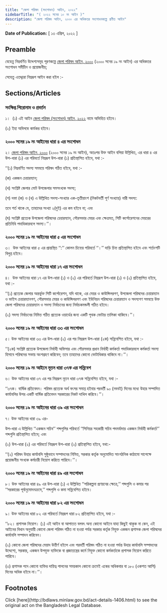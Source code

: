 ```yaml
---
title: "জেলা পরিষদ (সংশোধন) আইন, ২০২২"
sidebarTitle: "( ২০২২ সনের ১০ নং আইন )"
description: "জেলা পরিষদ আইন, ২০০০ এর অধিকতর সংশোধনকল্পে প্রণীত আইন"
---
```


**Date of Publication:** [ ১৩ এপ্রিল, ২০২২ ]

## Preamble

যেহেতু নিম্নবর্ণিত উদ্দেশ্যসমূহ পূরণকল্পে [জেলা পরিষদ আইন, ২০০০](/laws/act-841 "জেলা পরিষদ আইন, ২০০০") (২০০০ সনের ১৯ নং আইন) এর অধিকতর সংশোধন সমীচীন ও প্রয়োজনীয়;

সেহেতু এতদ্দ্বারা নিম্নরূপ আইন করা হইল :-

## Sections/Articles

### সংক্ষিপ্ত শিরোনাম ও প্রবর্তন

১।  (১) এই আইন [জেলা পরিষদ (সংশোধন) আইন, ২০২২](/laws/act-1406 "জেলা পরিষদ (সংশোধন) আইন, ২০২২") নামে অভিহিত হইবে।

(২) ইহা অবিলম্বে কার্যকর হইবে।

### ২০০০ সনের ১৯ নং আইনের ধারা ৪ এর সংশোধন

২। [জেলা পরিষদ আইন, ২০০০](/laws/act-841 "জেলা পরিষদ আইন, ২০০০") (২০০০ সনের ১৯ নং আইন), অতঃপর উক্ত আইন বলিয়া উল্লিখিত, এর ধারা ৪ এর উপ-ধারা (১) এর পরিবর্তে নিম্নরূপ উপ-ধারা (১) প্রতিস্থাপিত হইবে, যথা :-

‘‘(১) নিম্নবর্ণিত সদস্য সমন্বয়ে পরিষদ গঠিত হইবে, যথা :-

(ক) একজন চেয়ারম্যান;

(খ) সংশ্লিষ্ট জেলার মোট উপজেলার সমসংখ্যক সদস্য;

(গ) দফা (ক) ও (খ) এ উল্লিখিত সদস্য-সংখ্যার এক-তৃতীয়াংশ (নিকটবর্তী পূর্ণ সংখ্যায়) নারী সদস্য:

তবে শর্ত থাকে যে, তাহাদের সংখ্যা ২(দুই) এর কম হইবে না; এবং

(ঘ) সংশ্লিষ্ট প্রত্যেক উপজেলা পরিষদের চেয়ারম্যান, পৌরসভার মেয়র এবং ক্ষেত্রমত, সিটি কর্পোরেশনের মেয়রের প্রতিনিধি পদাধিকারবলে সদস্য।’’।

### ২০০০ সনের ১৯ নং আইনের ধারা ৫ এর সংশোধন

৩।  উক্ত আইনের ধারা ৫ এর প্রান্তস্থিত ‘‘:’’ কোলন চিহ্নের পরিবর্তে ‘‘।’’ দাড়ি চিহ্ন প্রতিস্থাপিত হইবে এবং শর্তাংশটি বিলুপ্ত হইবে।

### ২০০০ সনের ১৯ নং আইনের ধারা ১৭ এর সংশোধন

৪।  উক্ত আইনের ধারা ১৭ এর উপ-ধারা (১) ও (২) এর পরিবর্তে নিম্নরূপ উপ-ধারা (১) ও (২) প্রতিস্থাপিত হইবে, যথা :-

‘‘(১) প্রত্যেক জেলার অন্তর্ভুক্ত সিটি কর্পোরেশন, যদি থাকে, এর মেয়র ও কাউন্সিলরগণ, উপজেলা পরিষদের চেয়ারম্যান ও ভাইস চেয়ারম্যানগণ, পৌরসভার মেয়র ও কাউন্সিলরগণ এবং ইউনিয়ন পরিষদের চেয়ারম্যান ও সদস্যগণ সমন্বয়ে উক্ত জেলা পরিষদের চেয়ারম্যান ও সদস্য নির্বাচনের জন্য নির্বাচকমন্ডলী গঠিত হইবে।

(২) সদস্য নির্বাচনের নিমিত্ত গঠিত প্রত্যেক ওয়ার্ডের জন্য একটি পৃথক ভোটার তালিকা থাকিবে।’’।

### ২০০০ সনের ১৯ নং আইনের ধারা ৩৩ এর সংশোধন

৫। উক্ত আইনের ধারা ৩৩ এর উপ-ধারা (২) এর পর নিম্নরূপ উপ-ধারা (২ক) সন্নিবেশিত হইবে, যথা :-

‘‘(২ক) সংশ্লিষ্ট প্রত্যেক উপজেলা নির্বাহী অফিসার এবং পৌরসভার প্রধান নির্বাহী কর্মকর্তা পদাধিকারবলে কর্মকর্তা সদস্য হিসাবে পরিষদের সভায় অংশগ্রহণ করিবেন; তবে তাহাদের কোনো ভোটাধিকার থাকিবে না।’’।

### ২০০০ সনের ১৯ নং আইনে নূতন ধারা ৩৭ক এর সন্নিবেশ

৬। উক্ত আইনের ধারা ৩৭ এর পর নিম্নরূপ নূতন ধারা ৩৭ক সন্নিবেশিত হইবে, যথা :-

‘‘৩৭ক। বার্ষিক প্রতিবেদন। পরিষদ প্রত্যেক অর্থ বৎসর সমাপ্ত হইবার পরবর্তী ৯০ (নববই) দিনের মধ্যে উহার সম্পাদিত কার্যাবলির উপর একটি বার্ষিক প্রতিবেদন সরকারের নিকট দাখিল করিবে।’’।

### ২০০০ সনের ১৯ নং আইনের ধারা ৩৯ এর সংশোধন

৭। উক্ত আইনের ধারা ৩৯ এর-

উপ-ধারা এ উল্লিখিত ‘‘একজন সচিব’’ শব্দগুলির পরিবর্তে ‘‘সিনিয়র সহকারী সচিব পদমর্যাদার একজন নির্বাহী কর্মকর্তা’’ শব্দগুলি প্রতিস্থাপিত হইবে; এবং

(২) উপ-ধারা (২) এর পরিবর্তে নিম্নরূপ উপ-ধারা (২) প্রতিস্থাপিত হইবে, যথা:-

‘‘(২) পরিষদ উহার কার্যাবলি সুষ্ঠুভাবে সম্পাদনের নিমিত্ত, সরকার কর্তৃক অনুমোদিত সাংগঠনিক কাঠামো সাপেক্ষে প্রয়োজনীয় সংখ্যক কর্মচারী নিয়োগ করিতে পারিবে।’’।

### ২০০০ সনের ১৯ নং আইনের ধারা ৪৯ এর সংশোধন

৮। উক্ত আইনের ধারা ৪৯ এর উপ-ধারা (১) এ উল্লিখিত ‘‘পরিকল্পনা প্রণয়নের ক্ষেত্রে,’’ শব্দগুলি ও কমার পর ‘‘সরকারের পূর্বানুমোদনক্রমে,’’ শব্দগুলি ও কমা সন্নিবেশিত হইবে।

### ২০০০ সনের ১৯ নং আইনের ধারা ৮২ এর সংশোধন

৯। উক্ত আইনের ধারা ৮২ এর পরিবর্তে নিম্নরূপ ধারা ৮২ প্রতিস্থাপিত হইবে, যথা :-

‘‘৮২। প্রশাসক নিয়োগ। (১) এই আইন বা আপাতত বলবৎ অন্য কোনো আইনে যাহা কিছুই থাকুক না কেন, এই আইনের বিধান অনুযায়ী কোনো জেলা পরিষদ গঠিত না হওয়া পর্যন্ত সরকার কর্তৃক নিযুক্ত একজন প্রশাসক জেলা পরিষদের কার্যাবলি সম্পাদন করিবেন।

(২) কোনো জেলা পরিষদের মেয়াদ উত্তীর্ণ হইলে এবং পরবর্তী পরিষদ গঠিত না হওয়া পর্যন্ত উহার কার্যাবলি সম্পাদনের উদ্দেশ্যে, সরকার, একজন উপযুক্ত ব্যক্তিকে বা প্রজাতন্ত্রের কর্মে নিযুক্ত কোনো কর্মকর্তাকে প্রশাসক নিয়োগ করিতে পারিবে।

(৩) প্রশাসক পদে কোনো ব্যক্তির দায়িত্ব পালনের সময়কাল কোনো ক্রমেই একের অধিকবার বা ১৮০ (একশত আশি) দিনের অধিক হইবে না।’’।

## Footnotes

<Note>
  Click [here](http://bdlaws.minlaw.gov.bd/act-details-1406.html) to see the original act on the Bangladesh Legal Database.
</Note>

